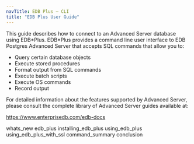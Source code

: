 ```yaml
---
navTitle: EDB Plus — CLI
title: "EDB Plus User Guide"
---
```


<div id="index" class="registered_link"></div>


This guide describes how to connect to an Advanced Server database using EDB\*Plus. EDB\*Plus provides a command line user interface to EDB Postgres Advanced Server that accepts SQL commands that allow you to:

-   Query certain database objects
-   Execute stored procedures
-   Format output from SQL commands
-   Execute batch scripts
-   Execute OS commands
-   Record output

For detailed information about the features supported by Advanced Server, please consult the complete library of Advanced Server guides available at:

<https://www.enterprisedb.com/edb-docs>

<div class="toctree" maxdepth="3">

whats\_new edb\_plus installing\_edb\_plus using\_edb\_plus using\_edb\_plus\_with\_ssl command\_summary conclusion

</div>
